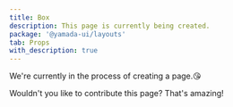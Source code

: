 ```yaml
---
title: Box
description: This page is currently being created.
package: '@yamada-ui/layouts'
tab: Props
with_description: true
---
```


We're currently in the process of creating a page.😘

Wouldn't you like to contribute this page? That's amazing!
